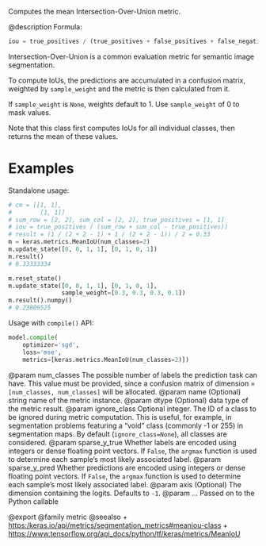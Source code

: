 Computes the mean Intersection-Over-Union metric.

@description
Formula:

```python
iou = true_positives / (true_positives + false_positives + false_negatives)
```
Intersection-Over-Union is a common evaluation metric for semantic image
segmentation.

To compute IoUs, the predictions are accumulated in a confusion matrix,
weighted by `sample_weight` and the metric is then calculated from it.

If `sample_weight` is `None`, weights default to 1.
Use `sample_weight` of 0 to mask values.

Note that this class first computes IoUs for all individual classes, then
returns the mean of these values.

# Examples
Standalone usage:

```python
# cm = [[1, 1],
#        [1, 1]]
# sum_row = [2, 2], sum_col = [2, 2], true_positives = [1, 1]
# iou = true_positives / (sum_row + sum_col - true_positives))
# result = (1 / (2 + 2 - 1) + 1 / (2 + 2 - 1)) / 2 = 0.33
m = keras.metrics.MeanIoU(num_classes=2)
m.update_state([0, 0, 1, 1], [0, 1, 0, 1])
m.result()
# 0.33333334
```

```python
m.reset_state()
m.update_state([0, 0, 1, 1], [0, 1, 0, 1],
               sample_weight=[0.3, 0.3, 0.3, 0.1])
m.result().numpy()
# 0.23809525
```

Usage with `compile()` API:

```python
model.compile(
    optimizer='sgd',
    loss='mse',
    metrics=[keras.metrics.MeanIoU(num_classes=2)])
```

@param num_classes The possible number of labels the prediction task can have.
    This value must be provided, since a confusion matrix of dimension =
    `[num_classes, num_classes]` will be allocated.
@param name (Optional) string name of the metric instance.
@param dtype (Optional) data type of the metric result.
@param ignore_class Optional integer. The ID of a class to be ignored during
    metric computation. This is useful, for example, in segmentation
    problems featuring a "void" class (commonly -1 or 255) in
    segmentation maps. By default (`ignore_class=None`), all classes are
    considered.
@param sparse_y_true Whether labels are encoded using integers or
    dense floating point vectors. If `False`, the `argmax` function
    is used to determine each sample's most likely associated label.
@param sparse_y_pred Whether predictions are encoded using integers or
    dense floating point vectors. If `False`, the `argmax` function
    is used to determine each sample's most likely associated label.
@param axis (Optional) The dimension containing the logits. Defaults to `-1`.
@param ... Passed on to the Python callable

@export
@family metric
@seealso
+ <https:/keras.io/api/metrics/segmentation_metrics#meaniou-class>
+ <https://www.tensorflow.org/api_docs/python/tf/keras/metrics/MeanIoU>
